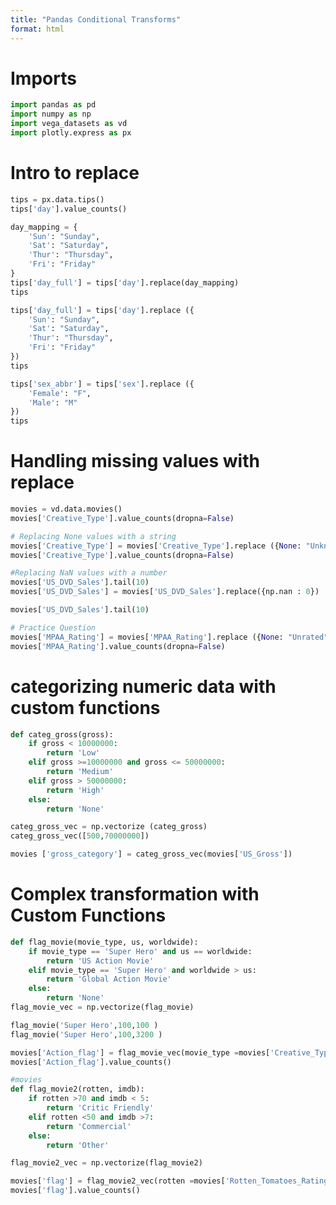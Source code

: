 ```yaml
---
title: "Pandas Conditional Transforms"
format: html
---
```

# Imports

```python
import pandas as pd
import numpy as np
import vega_datasets as vd
import plotly.express as px
```
# Intro to replace

```python
tips = px.data.tips()
tips['day'].value_counts()
```

```python
day_mapping = {
    'Sun': "Sunday",
    'Sat': "Saturday",
    'Thur': "Thursday",
    'Fri': "Friday"
}
tips['day_full'] = tips['day'].replace(day_mapping)
tips
```

```python
tips['day_full'] = tips['day'].replace ({
    'Sun': "Sunday",
    'Sat': "Saturday",
    'Thur': "Thursday",
    'Fri': "Friday"
})
tips
```

```python
tips['sex_abbr'] = tips['sex'].replace ({
    'Female': "F",
    'Male': "M"
})
tips
```
# Handling missing values with replace

```python
movies = vd.data.movies()
movies['Creative_Type'].value_counts(dropna=False)
```

```python
# Replacing None values with a string
movies['Creative_Type'] = movies['Creative_Type'].replace ({None: "Unknown/Unclear"})
movies['Creative_Type'].value_counts(dropna=False)

```

```python
#Replacing NaN values with a number
movies['US_DVD_Sales'].tail(10)
movies['US_DVD_Sales'] = movies['US_DVD_Sales'].replace({np.nan : 0}) 
```

```python
movies['US_DVD_Sales'].tail(10)

```

```python
# Practice Question
movies['MPAA_Rating'] = movies['MPAA_Rating'].replace ({None: "Unrated", 'Not Rated': "Unrated" })
movies['MPAA_Rating'].value_counts(dropna=False)

```
# categorizing numeric data with custom functions

```python
def categ_gross(gross):
    if gross < 10000000:
        return 'Low'
    elif gross >=10000000 and gross <= 50000000:
        return 'Medium'
    elif gross > 50000000:
        return 'High'
    else:
        return 'None'

categ_gross_vec = np.vectorize (categ_gross)
categ_gross_vec([500,70000000])
```

```python
movies ['gross_category'] = categ_gross_vec(movies['US_Gross'])
```

# Complex transformation with Custom Functions
```python
def flag_movie(movie_type, us, worldwide):
    if movie_type == 'Super Hero' and us == worldwide:
        return 'US Action Movie'
    elif movie_type == 'Super Hero' and worldwide > us:
        return 'Global Action Movie'
    else:
        return 'None'
flag_movie_vec = np.vectorize(flag_movie)
```

```python
flag_movie('Super Hero',100,100 )
flag_movie('Super Hero',100,3200 )

```

```python
movies['Action_flag'] = flag_movie_vec(movie_type =movies['Creative_Type'], us =movies['US_Gross'], worldwide = movies['Worldwide_Gross'] )
movies['Action_flag'].value_counts()
```

```python
#movies
def flag_movie2(rotten, imdb):
    if rotten >70 and imdb < 5:
        return 'Critic Friendly'
    elif rotten <50 and imdb >7:
        return 'Commercial'
    else:
        return 'Other'

flag_movie2_vec = np.vectorize(flag_movie2)
```

```python
movies['flag'] = flag_movie2_vec(rotten =movies['Rotten_Tomatoes_Rating'], imdb =movies['IMDB_Rating'] )
movies['flag'].value_counts()
```